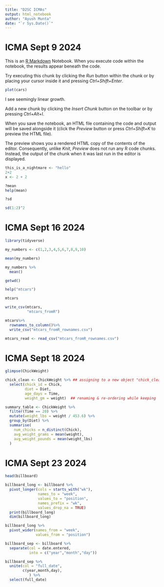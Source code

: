 ```yaml
---
title: "D2SC ICMAs"
output: html_notebook
author: "Ayush Munta"
date: "`r Sys.Date()`"
---
```


# ICMA Sept 9 2024

This is an [R Markdown](http://rmarkdown.rstudio.com) Notebook. When you execute code within the notebook, the results appear beneath the code.

Try executing this chunk by clicking the *Run* button within the chunk or by placing your cursor inside it and pressing *Ctrl+Shift+Enter*.

```r
plot(cars)
```

I see seemingly linear growth.

Add a new chunk by clicking the *Insert Chunk* button on the toolbar or by pressing *Ctrl+Alt+I*.

When you save the notebook, an HTML file containing the code and output will be saved alongside it (click the *Preview* button or press *Ctrl+Shift+K* to preview the HTML file).

The preview shows you a rendered HTML copy of the contents of the editor. Consequently, unlike *Knit*, *Preview* does not run any R code chunks. Instead, the output of the chunk when it was last run in the editor is displayed.


```r

this_is_a_nightmare <- "hello"
2+2
x <- 2 + 2
```
```r
?mean
help(mean)
```

```r
?sd
```

```r
sd(1:2)^2
```

# ICMA Sept 16 2024
```r
library(tidyverse)
```

```r
my_numbers <- c(1,2,3,4,5,6,7,8,9,10)
```

```r
mean(my_numbers)
```

```r
my_numbers %>% 
  mean()
```
```r
getwd()
```
```r
help("mtcars")
```
```r
mtcars
```

```r
write_csv(mtcars, 
          "mtcars_fromR")
```
```r
mtcars%>%
  rownames_to_column()%>%
  write_csv("mtcars_fromR_rownames.csv")
```
```r
mtcars_read <- read_csv("mtcars_fromR_rownames.csv")
```
# ICMA Sept 18 2024
```r
glimpse(ChickWeight)
```


```r
chick_clean <- ChickWeight %>% ## assigning to a new object "chick_clean"
  select(chick_id = Chick, 
         diet = Diet,
         age_days = Time, 
         weight_gm = weight)  ## renaming & re-ordering while keeping
```

```r
summary_table <- ChickWeight %>%
  filter(Time == 20) %>%
  mutate(weight_lbs = weight / 453.6) %>%
  group_by(Diet) %>%
  summarise(
    num_chicks = n_distinct(Chick),
    avg_weight_grams = mean(weight),
    avg_weight_pounds = mean(weight_lbs)
  )


```

# ICMA Sept 23 2024

```r
head(billboard)
```
```r
billboard_long <- billboard %>%
  pivot_longer(cols = starts_with("wk"),
               names_to = "week", 
               values_to = "position",
               names_prefix = "wk",
               values_drop_na = TRUE)
  print(billboard_long)
  dim(billboard_long)
```
```r
billboard_long %>% 
  pivot_wider(names_from = "week",
              values_from = "position")
```
```r
billboard_sep <- billboard %>% 
  separate(col = date.entered,
           into = c("year","month","day"))
```


```r
billboard_sep %>% 
  unite(col = "full_date",
        c(year,month,day),
           ) %>%
  select(full_date)
```

